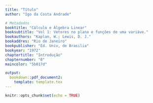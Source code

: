 ```yaml
---
title: "Título"
author: "Igo da Costa Andrade"

# Metadados
booktitle: "Cálculo e Álgebra Linear"
booksubtitle: "Vol 1: Vetores no plano e funções de uma variáve."
bookauthors: "Kaplan, W.; Lewis, D. J."
bookaddres: "Rio de Janeiro"
bookpublisher: "Ed. Univ, de Brasilia"
bookyear: "1972"
chaptertitle: "Introdução"
chapternumber: "0"
maincolor: "5b017d"

output: 
  bookdown::pdf_document2:
    template: template.tex
---
```


```r
knitr::opts_chunk$set(echo = TRUE)

```

\section*{PROBLEMAS}

\begin{enumerate}
  \item 
  \begin{enumerate}[label=(\alph*)]
    \item Encontre um inteiro $x$ tal que $10 \sqrt{2} < x < 10\sqrt{3}$.\\
    \iniSol
      Observemos que $10\sqrt{2}$, $x$ e $10\sqrt{3}$ são números positivos. Então:
      \begin{itemize} 
      \item Pela primeira desigualdade, temos:
      \begin{align*}
      10\sqrt{2} < x &\Rightarrow
      \begin{cases}
        (10\sqrt{2})\cdot (10\sqrt{2}) < (10\sqrt{2}) \cdot x\\
        (10\sqrt{2})\cdot x < x\cdot x
      \end{cases}
      \Rightarrow
      \begin{cases}
        200 < (10\sqrt{2}) \cdot x\\
        (10\sqrt{2}) \cdot x < x^2
      \end{cases}
      \\
      &\Rightarrow 200 < x^2
      \end{align*}
      %%
      \item Pela segunda desigualdade, temos:
      \begin{align*}
        x < 10 \sqrt{3} & \Rightarrow
        \begin{cases}
          x \cdot x < (10\sqrt{3}) \cdot x \\
          (10\sqrt{3}) \cdot x < (10\sqrt{3}) \cdot (10 \sqrt{3})
        \end{cases}
        \Rightarrow
        \begin{cases}
          x^2 < (10\sqrt{3}) \cdot x\\
          (10\sqrt{3}) \cdot x < 300
        \end{cases}
        \\
        &\Rightarrow x^2 < 300
      \end{align*}
      \end{itemize}
      %%
      Combinando os resultados acima, obtemos:
      \begin{align*}
      10\sqrt{2} < x < 10\sqrt{3} \Rightarrow 200 < x^2 < 300 &\Rightarrow x^2 = `r (15:17)^2`\\
      &\Rightarrow x = `r 15:17`.
      \end{align*}
    \fimSol
    %%%%
    \item Encontre um inteiro $x$ tal que $-5\sqrt{2} < x < -3\sqrt{3}$.\\
    \iniSol
      Observememos que $-5\sqrt{2}$, $x$ e $-3\sqrt{3}$ são todos números negativos.
      \begin{itemize}
        \item Pela primeira desigualdade:
        \begin{align*}
          -5\sqrt{2} < x &\Rightarrow 
          \begin{cases}
          (-5\sqrt{2}) \cdot (-5\sqrt{2}) > (-5\sqrt{2}) \cdot x\\
          (-5\sqrt{2}) \cdot x > x^2
          \end{cases}
          \Rightarrow
          \begin{cases}
            50 > (-5\sqrt{2}) \cdot x\\
            (-5\sqrt{2}) \cdot x > x^2
          \end{cases}
          \\
          &\Rightarrow 50 > x^2
        \end{align*}
        %%
        \item Pela segunda desigualdade,
        \begin{align*}
          x < -3\sqrt{3} &\Rightarrow
          \begin{cases}
            x \cdot x > (-3\sqrt{3})\cdot x\\
            (-3\sqrt{3}) \cdot x> (-3\sqrt{3}) \cdot (-3\sqrt{3}) 
          \end{cases}
          \Rightarrow 
          \begin{cases}
            x^2 > (-3\sqrt{3}) \cdot x\\
            (-3\sqrt{3}) \cdot x > 27
          \end{cases}
          \\
          &\Rightarrow x^2 > 27
        \end{align*}
      \end{itemize}
      %%
      Combunando os resultados acima, tem-se:
      \begin{align*}
        -5\sqrt{2} < x < -3\sqrt{3} \Rightarrow 50 > x^2 > 27 & \Rightarrow x^2 = `r knitr::combine_words((-7:-6)^2, and="\\;\\text{ou}\\;")` \\&\Rightarrow
        x^2 = `r knitr::combine_words(-7:-6, before = "(", after = ")^2", and="\\;\\text{ou}\\;")  `\\
        &\Rightarrow x = `r knitr::combine_words(-7:-6, and="\\;\\text{ou}\\;")`
      \end{align*}
    \fimSol
    %%%%
    \item Encontre um número racional $x$ tal que $\sqrt{2} < x < \sqrt{3}$.\\
    \iniSol
      \begin{align*}
        \sqrt{2} < x < \sqrt{3} &\Rightarrow (\sqrt{2})^2 < x^2 < (\sqrt{3})^2 \Rightarrow 2 < x^2 < 3
      \end{align*}
      A título de exemplo, façamos:
      \begin{align*}
        \sqrt{2} < x < \sqrt{3} &\Rightarrow 2 < x^2 < 3 \Rightarrow \dfrac{200}{100} < x^2 < \dfrac{300}{100} \\
        &\Rightarrow
        x^2 = `r knitr::combine_words((15:17)^2, before="\\dfrac{", after="}{100}", and="\\;\\text{ou}\\:")` \Rightarrow x^2 = `r knitr::combine_words(15:17, before="\\left(\\dfrac{", after="}{10}\\right)^2", and="\\;\\text{ou}\\:")` \\
        &\Rightarrow x = `r knitr::combine_words(15:17, before="\\dfrac{", after="}{10}", and="\\;\\text{ou}\\:")` 
      \end{align*}
    \fimSol
    %%%%
    \item Encontre um  número racional $x$ tal que $\pi < x < \pi + 0.01$.\\
    \iniSol
      $x = 3,14$
    \fimSol
    \end{enumerate}
    %%%%
    \item Determine se $x < y$, $x = y$, ou $x < y$ para cada um dos seguintes casos:
    \begin{enumerate}[label=(\alph*)]
      \item $x=-3$, $y = -2$
      \item $x = 1$, $y = -2$
      \item $x = \sqrt{5} - \sqrt{3}$, $y = \sqrt{7} - \sqrt{2}$
      \item $x = \dfrac{1}{\sqrt{3} - \sqrt{11}}$, $y = \dfrac{1}{\sqrt{3} - \sqrt{13}}$
    \end{enumerate}
    \iniSol
    \begin{enumerate}[label=(\alph*)]
      \item $x=-3$, $y = -2$
        \begin{align*}
          x - y = -3 - (-2) = -3 + 2 = -1 < 0 \Rightarrow x < y
        \end{align*}
      %%
      \item $x = 1$, $y = -2$
      \begin{align*}
        x - y = 1 - (-2) = 1 + 2 = 3 > 0 \Rightarrow x > y
      \end{align*}
      %%
      \item $x = \sqrt{5} - \sqrt{3}$, $y = \sqrt{7} - \sqrt{2}$
      \begin{align*}
        y - x &= (\sqrt{7} - \sqrt{2}) - (\sqrt{5} - \sqrt{3}) = \sqrt{7} - \sqrt{2} - \sqrt{5} + \sqrt{3}\\
        &= \sqrt{7} - \sqrt{5} + \sqrt{3} - \sqrt{2} = (\sqrt{7} - \sqrt{5}) + (\sqrt{3} - \sqrt{2})
      \end{align*}
      Como $\sqrt{7}- \sqrt{5} > 0$ e $\sqrt{3} - \sqrt{2}> 0$, então:
      \begin{align*}
        (\sqrt{7} - \sqrt{5}) + (\sqrt{3} - \sqrt{2}) > 0 \Rightarrow y - x > 0 \Rightarrow y > x \Rightarrow x < y
      \end{align*}
      %%
      \item $x = \dfrac{1}{\sqrt{3} - \sqrt{11}}$, $y = \dfrac{1}{\sqrt{3} - \sqrt{13}}$\\
      %%
      Façamos $u = \dfrac{1}{x} = \sqrt{3} - \sqrt{11}$ e $v = \dfrac{1}{y} = \sqrt{3} - \sqrt{13}$. Então,
      \begin{align*}
        &u - v = (\sqrt{3} - \sqrt{11}) - (\sqrt{3} - \sqrt{13}) = \sqrt{3} - \sqrt{11} - \sqrt{3} + \sqrt{13}
        = \sqrt{13} - \sqrt{11} > 0\\ \Rightarrow & u > v \Rightarrow \dfrac{1}{x} > \dfrac{1}{y} \Rightarrow x < y
      \end{align*}
      
    \end{enumerate}
    \fimSol
\end{enumerate}

